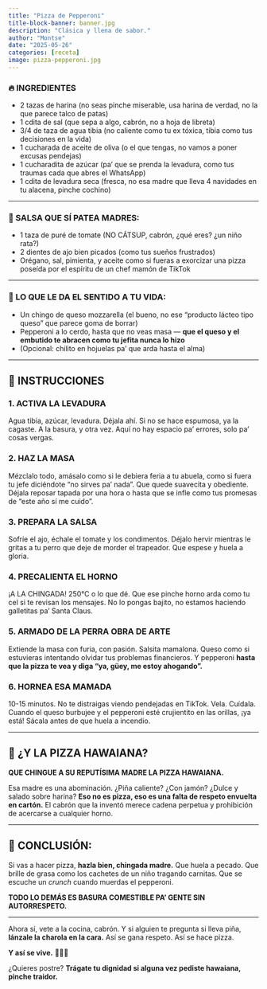 ```yaml
---
title: "Pizza de Pepperoni"
title-block-banner: banner.jpg
description: "Clásica y llena de sabor."
author: "Montse"
date: "2025-05-26"
categories: [receta]
image: pizza-pepperoni.jpg
---
```


### 🔥 INGREDIENTES

* 2 tazas de harina (no seas pinche miserable, usa harina de verdad, no la que parece talco de patas)
* 1 cdita de sal (que sepa a algo, cabrón, no a hoja de libreta)
* 3/4 de taza de agua tibia (no caliente como tu ex tóxica, tibia como tus decisiones en la vida)
* 1 cucharada de aceite de oliva (o el que tengas, no vamos a poner excusas pendejas)
* 1 cucharadita de azúcar (pa’ que se prenda la levadura, como tus traumas cada que abres el WhatsApp)
* 1 cdita de levadura seca (fresca, no esa madre que lleva 4 navidades en tu alacena, pinche cochino)

---

### 🧄 SALSA QUE SÍ PATEA MADRES:

* 1 taza de puré de tomate (NO CÁTSUP, cabrón, ¿qué eres? ¿un niño rata?)
* 2 dientes de ajo bien picados (como tus sueños frustrados)
* Orégano, sal, pimienta, y aceite como si fueras a exorcizar una pizza poseída por el espíritu de un chef mamón de TikTok

---

### 🧀 LO QUE LE DA EL SENTIDO A TU VIDA:

* Un chingo de queso mozzarella (el bueno, no ese "producto lácteo tipo queso" que parece goma de borrar)
* Pepperoni a lo cerdo, hasta que no veas masa — **que el queso y el embutido te abracen como tu jefita nunca lo hizo**
* (Opcional: chilito en hojuelas pa’ que arda hasta el alma)

---

## 🚬 INSTRUCCIONES

### 1. **ACTIVA LA LEVADURA**

Agua tibia, azúcar, levadura. Déjala ahí. Si no se hace espumosa, ya la cagaste. A la basura, y otra vez. Aquí no hay espacio pa’ errores, solo pa’ cosas vergas.

### 2. **HAZ LA MASA**

Mézclalo todo, amásalo como si le debiera feria a tu abuela, como si fuera tu jefe diciéndote "no sirves pa’ nada". Que quede suavecita y obediente. Déjala reposar tapada por una hora o hasta que se infle como tus promesas de “este año sí me cuido”.

### 3. **PREPARA LA SALSA**

Sofríe el ajo, échale el tomate y los condimentos. Déjalo hervir mientras le gritas a tu perro que deje de morder el trapeador. Que espese y huela a gloria.

### 4. **PRECALIENTA EL HORNO**

¡A LA CHINGADA! 250°C o lo que dé. Que ese pinche horno arda como tu cel si te revisan los mensajes. No lo pongas bajito, no estamos haciendo galletitas pa’ Santa Claus.

### 5. **ARMADO DE LA PERRA OBRA DE ARTE**

Extiende la masa con furia, con pasión. Salsita mamalona.
Queso como si estuvieras intentando olvidar tus problemas financieros.
Y pepperoni **hasta que la pizza te vea y diga "ya, güey, me estoy ahogando".**

### 6. **HORNEA ESA MAMADA**

10-15 minutos. No te distraigas viendo pendejadas en TikTok. Vela. Cuídala. Cuando el queso burbujee y el pepperoni esté crujientito en las orillas, ¡ya está! Sácala antes de que huela a incendio.

---

## 🖕 ¿Y LA PIZZA HAWAIANA?

**QUE CHINGUE A SU REPUTÍSIMA MADRE LA PIZZA HAWAIANA.**

Esa madre es una abominación.
¿Piña caliente? ¿Con jamón? ¿Dulce y salado sobre harina?
**Eso no es pizza, eso es una falta de respeto envuelta en cartón.**
El cabrón que la inventó merece cadena perpetua y prohibición de acercarse a cualquier horno.

---

## 🍻 CONCLUSIÓN:

Si vas a hacer pizza, **hazla bien, chingada madre.**
Que huela a pecado.
Que brille de grasa como los cachetes de un niño tragando carnitas.
Que se escuche un *crunch* cuando muerdas el pepperoni.

**TODO LO DEMÁS ES BASURA COMESTIBLE PA’ GENTE SIN AUTORRESPETO.**

---

Ahora sí, vete a la cocina, cabrón. Y si alguien te pregunta si lleva piña, **lánzale la charola en la cara.**
Así se gana respeto. Así se hace pizza.

**Y así se vive.** 🍕🔥🍺

¿Quieres postre? **Trágate tu dignidad si alguna vez pediste hawaiana, pinche traidor.**
